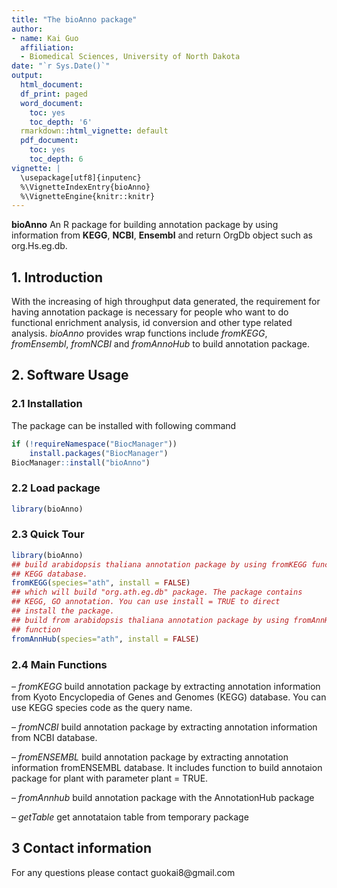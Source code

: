 ```yaml
---
title: "The bioAnno package"
author:
- name: Kai Guo
  affiliation:
  - Biomedical Sciences, University of North Dakota
date: "`r Sys.Date()`"
output:
  html_document:
  df_print: paged
  word_document:
    toc: yes
    toc_depth: '6'
  rmarkdown::html_vignette: default
  pdf_document:
    toc: yes
    toc_depth: 6
vignette: |
  \usepackage[utf8]{inputenc}
  %\VignetteIndexEntry{bioAnno}
  %\VignetteEngine{knitr::knitr}
---
```

__bioAnno__ An R package for building annotation package by using
information from __KEGG__, __NCBI__, __Ensembl__ and return OrgDb object
such as org.Hs.eg.db.   

## 1. Introduction

With the increasing of high throughput data generated, the requirement for
having annotation package is necessary for people who want to do functional 
enrichment analysis, id conversion and other type related analysis.
_bioAnno_ provides wrap functions include _fromKEGG_, _fromEnsembl_, 
_fromNCBI_ and _fromAnnoHub_ to build annotation package. 


## 2. Software Usage
### 2.1 Installation
The package can be installed with following command 
``` r
if (!requireNamespace("BiocManager"))
    install.packages("BiocManager")
BiocManager::install("bioAnno")
```
### 2.2 Load package 
```r
library(bioAnno)

```

### 2.3 Quick Tour
``` r
library(bioAnno)
## build arabidopsis thaliana annotation package by using fromKEGG function from
## KEGG database.
fromKEGG(species="ath", install = FALSE)
## which will build "org.ath.eg.db" package. The package contains
## KEGG, GO annotation. You can use install = TRUE to direct 
## install the package. 
## build from arabidopsis thaliana annotation package by using fromAnnHub 
## function
fromAnnHub(species="ath", install = FALSE)
```
### 2.4 Main Functions
--  _fromKEGG_ build annotation package by extracting annotation information 
    from Kyoto Encyclopedia of Genes and Genomes (KEGG) database. 
    You can use KEGG species code as the query name.

-- _fromNCBI_ build annotation package by extracting annotation information from
    NCBI database.

-- _fromENSEMBL_ build annotation package by extracting annotation information 
    fromENSEMBL database. It includes function to build annotaion package for 
    plant with parameter plant = TRUE.  
    
-- _fromAnnhub_ build annotation package with the AnnotationHub package 

-- _getTable_ get annotataion table from temporary package

## 3 Contact information

For any questions please contact guokai8@gmail.com

